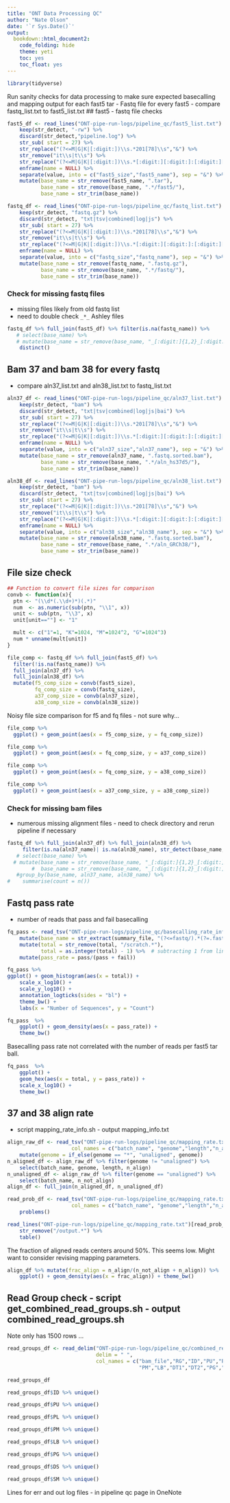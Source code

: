 ```yaml
---
title: "ONT Data Processing QC"
author: "Nate Olson"  
date: '`r Sys.Date()`'  
output:  
  bookdown::html_document2:
    code_folding: hide  
    theme: yeti  
    toc: yes  
    toc_float: yes  
---  
```


```r
library(tidyverse)
```

Run sanity checks for data processing to make sure expected basecalling and mapping output for each fast5 tar
- Fastq file for every fast5 - compare fastq_list.txt to fast5_list.txt
## fast5 - fastq file checks

```r
fast5_df <- read_lines("ONT-pipe-run-logs/pipeline_qc/fast5_list.txt") %>% 
    keep(str_detect, "-rw") %>%
    discard(str_detect,"pipeline.log") %>% 
    str_sub( start = 27) %>%
    str_replace("(?<=M|G|K|[:digit:])\\s.*201[78]\\s","&") %>%
    str_remove("it\\s|t\\s") %>%
    str_replace("(?<=M|G|K|[:digit:])\\s.*[:digit:][:digit:]:[:digit:][:digit:]", "&") %>%
    enframe(name = NULL) %>%
    separate(value, into = c("fast5_size","fast5_name"), sep = "&") %>% 
    mutate(base_name = str_remove(fast5_name, ".tar"),
           base_name = str_remove(base_name, ".*/fast5/"),
           base_name = str_trim(base_name))
```

```r
fastq_df <- read_lines("ONT-pipe-run-logs/pipeline_qc/fastq_list.txt") %>% 
    keep(str_detect, "fastq.gz") %>%
    discard(str_detect, "txt|tsv|combined|log|js") %>% 
    str_sub( start = 27) %>%
    str_replace("(?<=M|G|K|[:digit:])\\s.*201[78]\\s","&") %>%
    str_remove("it\\s|t\\s") %>%
    str_replace("(?<=M|G|K|[:digit:])\\s.*[:digit:][:digit:]:[:digit:][:digit:]", "&") %>%
    enframe(name = NULL) %>%
    separate(value, into = c("fastq_size","fastq_name"), sep = "&") %>% 
    mutate(base_name = str_remove(fastq_name, ".fastq.gz"),
           base_name = str_remove(base_name, ".*/fastq/"),
           base_name = str_trim(base_name)) 
```

### Check for missing fastq files

- missing files likely from old fastq list
- need to double check `_*_` Ashley files
```r
fastq_df %>% full_join(fast5_df) %>% filter(is.na(fastq_name)) %>% 
   # select(base_name) %>%
   # mutate(base_name = str_remove(base_name, "_[:digit:]{1,2}_[:digit:]")) %>%
    distinct()
```


## Bam 37 and bam 38 for every fastq 
- compare aln37_list.txt and aln38_list.txt to fastq_list.txt
```r
aln37_df <- read_lines("ONT-pipe-run-logs/pipeline_qc/aln37_list.txt") %>% 
    keep(str_detect, "bam") %>%
    discard(str_detect, "txt|tsv|combined|log|js|bai") %>% 
    str_sub( start = 27) %>%
    str_replace("(?<=M|G|K|[:digit:])\\s.*201[78]\\s","&") %>%
    str_remove("it\\s|t\\s") %>%
    str_replace("(?<=M|G|K|[:digit:])\\s.*[:digit:][:digit:]:[:digit:][:digit:]", "&") %>%
    enframe(name = NULL) %>%
    separate(value, into = c("aln37_size","aln37_name"), sep = "&") %>% 
    mutate(base_name = str_remove(aln37_name, ".fastq.sorted.bam"),
           base_name = str_remove(base_name, ".*/aln_hs37d5/"),
           base_name = str_trim(base_name)) 
```

```r
aln38_df <- read_lines("ONT-pipe-run-logs/pipeline_qc/aln38_list.txt") %>% 
    keep(str_detect, "bam") %>%
    discard(str_detect, "txt|tsv|combined|log|js|bai") %>% 
    str_sub( start = 27) %>%
    str_replace("(?<=M|G|K|[:digit:])\\s.*201[78]\\s","&") %>%
    str_remove("it\\s|t\\s") %>%
    str_replace("(?<=M|G|K|[:digit:])\\s.*[:digit:][:digit:]:[:digit:][:digit:]", "&") %>%
    enframe(name = NULL) %>%
    separate(value, into = c("aln38_size","aln38_name"), sep = "&") %>% 
    mutate(base_name = str_remove(aln38_name, ".fastq.sorted.bam"),
           base_name = str_remove(base_name, ".*/aln_GRCh38/"),
           base_name = str_trim(base_name)) 
```

## File size check
```r
## Function to convert file sizes for comparison
convb <- function(x){
  ptn <- "(\\d*(.\\d+)*)(.*)"
  num  <- as.numeric(sub(ptn, "\\1", x))
  unit <- sub(ptn, "\\3", x)             
  unit[unit==""] <- "1" 

  mult <- c("1"=1, "K"=1024, "M"=1024^2, "G"=1024^3)
  num * unname(mult[unit])
}

file_comp <- fastq_df %>% full_join(fast5_df) %>% 
  filter(!is.na(fastq_name)) %>% 
  full_join(aln37_df) %>% 
  full_join(aln38_df) %>% 
  mutate(f5_comp_size = convb(fast5_size),
         fq_comp_size = convb(fastq_size),
         a37_comp_size = convb(aln37_size),
         a38_comp_size = convb(aln38_size))
```
Noisy file size comparison for f5 and fq files - not sure why...
```r
file_comp %>% 
  ggplot() + geom_point(aes(x = f5_comp_size, y = fq_comp_size))
```

```r
file_comp %>% 
  ggplot() + geom_point(aes(x = fq_comp_size, y = a37_comp_size))
```

```r
file_comp %>% 
  ggplot() + geom_point(aes(x = fq_comp_size, y = a38_comp_size))
```

```r
file_comp %>% 
  ggplot() + geom_point(aes(x = a37_comp_size, y = a38_comp_size))
```

### Check for missing bam files
- numerous missing alignment files - need to check directory and rerun pipeline if necessary
```r
fastq_df %>% full_join(aln37_df) %>% full_join(aln38_df) %>% 
     filter(is.na(aln37_name)| is.na(aln38_name), str_detect(base_name, "Ashley", negate = TRUE)) %>% 
   # select(base_name) %>%
  # mutate(base_name = str_remove(base_name, "_[:digit:]{1,2}_[:digit:][:digit:]"),
        #  base_name = str_remove(base_name, "_[:digit:]{1,2}_[:digit:]")) %>%
   #group_by(base_name, aln37_name, aln38_name) %>% 
#    summarise(count = n())
```


## Fastq pass rate 
- number of reads that pass and fail basecalling
```r
fq_pass <- read_tsv("ONT-pipe-run-logs/pipeline_qc/basecalling_rate_info.tsv") %>% 
    mutate(base_name = str_extract(summary_file, "(?<=fastq/).*(?=.fastq)")) %>% 
    mutate(total = str_remove(total, "/scratch.*"),
           total = as.integer(total) - 1) %>%  # subtracting 1 from line count for header
    mutate(pass_rate = pass/(pass + fail))
```

```r
fq_pass %>% 
ggplot() + geom_histogram(aes(x = total)) + 
    scale_x_log10() + 
    scale_y_log10() + 
    annotation_logticks(sides = "bl") +
    theme_bw() +
    labs(x = "Number of Sequences", y = "Count")
``` 

```r
fq_pass  %>% 
    ggplot() + geom_density(aes(x = pass_rate)) +
    theme_bw()
```

Basecalling pass rate not correlated with the number of reads per fast5 tar ball.
```r
fq_pass  %>% 
    ggplot() + 
    geom_hex(aes(x = total, y = pass_rate)) +
    scale_x_log10() + 
    theme_bw()
```

## 37 and 38 align rate 
- script mapping_rate_info.sh - output mapping_info.txt

```r
align_raw_df <- read_tsv("ONT-pipe-run-logs/pipeline_qc/mapping_rate.txt", 
                     col_names = c("batch_name", "genome","length","n_align","n_not_align")) %>% 
    mutate(genome = if_else(genome == "*", "unaligned", genome))
n_aligned_df <- align_raw_df %>% filter(genome != "unaligned") %>% 
    select(batch_name, genome, length, n_align)
n_unaligned_df <- align_raw_df %>% filter(genome == "unaligned") %>% 
    select(batch_name, n_not_align)
align_df <- full_join(n_aligned_df, n_unaligned_df) 
```

```r
read_prob_df <- read_tsv("ONT-pipe-run-logs/pipeline_qc/mapping_rate.txt", 
                     col_names = c("batch_name", "genome","length","n_align","n_not_align")) %>% 
    problems()
```

```r
read_lines("ONT-pipe-run-logs/pipeline_qc/mapping_rate.txt")[read_prob_df$row] %>% 
    str_remove("/output.*") %>% 
    table()
```

The fraction of aligned reads centers around 50\%. This seems low. Might want to consider revising mapping parameters.
```r
align_df %>% mutate(frac_align = n_align/(n_not_align + n_align)) %>% 
    ggplot() + geom_density(aes(x = frac_align)) + theme_bw()
```


## Read Group check - script get_combined_read_groups.sh - output combined_read_groups.sh 
Note only has 1500 rows ...
```r
read_groups_df <- read_delim("ONT-pipe-run-logs/pipeline_qc/combined_read_groups.txt", 
                             delim = " ", 
                             col_names = c("bam_file","RG","ID","PU","PL",
                                           "PM","LB","DT1","DT2","PG","DS","SM"))
```

```r
read_groups_df
```

```r
read_groups_df$ID %>% unique()
```

```r
read_groups_df$PU %>% unique()
```

```r
read_groups_df$PL %>% unique()
```

```r
read_groups_df$PM %>% unique()
```

```r
read_groups_df$LB %>% unique()
```

```r
read_groups_df$PG %>% unique()
```

```r
read_groups_df$DS %>% unique()
```

```r
read_groups_df$SM %>% unique()
```

Lines for err and out log files - in pipeline qc page in OneNote

